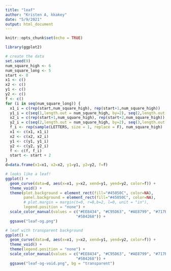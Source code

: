 ```yaml
---
title: "leaf"
author: "Kristen A, kkakey"
date: "5/9/2021"
output: html_document
---
```


```r
knitr::opts_chunk$set(echo = TRUE)
```

```r
library(ggplot2)
```

```r
# create the data
set.seed(9)
num_square_high <- 6
num_square_long <- 5 
start <- 0
x1 <- c()
x2 <- c()
y1 <- c()
y2 <- c()
f <- c()
for (i in seq(num_square_long)) {
  x1_i = c(rep(start,num_square_high), rep(start+1,num_square_high))
  y1_i = c(seq(1,length.out = num_square_high, by=2), seq(2,length.out = num_square_high, by=2))
  x2_i = c(rep(start+1,num_square_high), rep(start+2,num_square_high))
  y2_i = c(seq(2,length.out = num_square_high, by=2), seq(3,length.out = num_square_high, by=2))
  f_i <- rep(sample(LETTERS, size = 1, replace = F), num_square_high)
  x1 <- c(x1, x1_i)
  x2 <- c(x2, x2_i)
  y1 <- c(y1, y1_i)
  y2 <- c(y2, y2_i)
  f <- c(f, f_i)
  start <- start + 2
}
d=data.frame(x1=x1, x2=x2, y1=y1, y2=y2, f=f)
```

```r
# looks like a leaf!
ggplot() +
  geom_curve(data=d, aes(x=x1, y=x2, xend=y1, yend=y2, color=f)) +
  theme_void() +
  theme(plot.background = element_rect(fill="#45050C", color=NA),
        panel.background = element_rect(fill="#45050C", color=NA),
        # plot.margin = margin(t=0, r=0,b=2, l=0, unit = "in"),
        legend.position = "none") +
  scale_color_manual(values = c("#EE8434", "#C95D63", "#AE8799", "#717EC3",
                               "#5B4268")) +
  ggsave("leaf-og.png")

# leaf with transparent background
ggplot() +
  geom_curve(data=d, aes(x=x1, y=x2, xend=y1, yend=y2, color=f)) +
  theme_void() +
  theme(legend.position = "none") +
  scale_color_manual(values = c("#EE8434", "#C95D63", "#AE8799", "#717EC3",
                               "#5B4268")) +
  ggsave("leaf-og-void.png", bg = "transparent")
```

